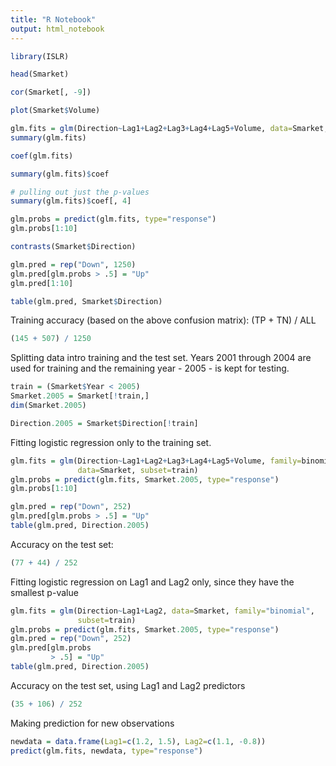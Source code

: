 ```yaml
---
title: "R Notebook"
output: html_notebook
---
```


```r
library(ISLR)

head(Smarket)
```
```r
cor(Smarket[, -9])
```
```r
plot(Smarket$Volume)
```
```r
glm.fits = glm(Direction~Lag1+Lag2+Lag3+Lag4+Lag5+Volume, data=Smarket, family=binomial)
summary(glm.fits)
```
```r
coef(glm.fits)
```
```r
summary(glm.fits)$coef
```
```r
# pulling out just the p-values 
summary(glm.fits)$coef[, 4]
```
```r
glm.probs = predict(glm.fits, type="response")
glm.probs[1:10]
```
```r
contrasts(Smarket$Direction)
```
```r
glm.pred = rep("Down", 1250)
glm.pred[glm.probs > .5] = "Up"
glm.pred[1:10]
```

```r
table(glm.pred, Smarket$Direction)
```

Training accuracy (based on the above confusion matrix): (TP + TN) / ALL
```r
(145 + 507) / 1250
``` 

Splitting data intro training and the test set. Years 2001 through 2004 are used for training and the remaining year - 2005 - is kept for testing.
```r
train = (Smarket$Year < 2005)
Smarket.2005 = Smarket[!train,]
dim(Smarket.2005)
```
```r
Direction.2005 = Smarket$Direction[!train]
```

Fitting logistic regression only to the training set.
```r
glm.fits = glm(Direction~Lag1+Lag2+Lag3+Lag4+Lag5+Volume, family=binomial,
               data=Smarket, subset=train)
glm.probs = predict(glm.fits, Smarket.2005, type="response")
glm.probs[1:10]
```
```r
glm.pred = rep("Down", 252)
glm.pred[glm.probs > .5] = "Up"
table(glm.pred, Direction.2005)
```

Accuracy on the test set:
```r
(77 + 44) / 252
```

Fitting logistic regression on Lag1 and Lag2 only, since they have the smallest p-value
```r
glm.fits = glm(Direction~Lag1+Lag2, data=Smarket, family="binomial",
               subset=train)
glm.probs = predict(glm.fits, Smarket.2005, type="response")
glm.pred = rep("Down", 252)
glm.pred[glm.probs
         > .5] = "Up"
table(glm.pred, Direction.2005)
```

Accuracy on the test set, using Lag1 and Lag2 predictors
```r
(35 + 106) / 252
```

Making prediction for new observations
```r
newdata = data.frame(Lag1=c(1.2, 1.5), Lag2=c(1.1, -0.8))
predict(glm.fits, newdata, type="response")
```

